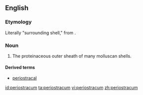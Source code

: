 ==English==

===Etymology===

Literally "surrounding shell," from {{prefix|peri|ostracum|lang=en}}.

===Noun===
{{en-noun|periostraca}}
{{wikipedia}}

# {{context|malacology|lang=en}} The proteinaceous outer sheath of many molluscan shells.

====Derived terms====
*[[periostracal]]

[[id:periostracum]]
[[ta:periostracum]]
[[vi:periostracum]]
[[zh:periostracum]]